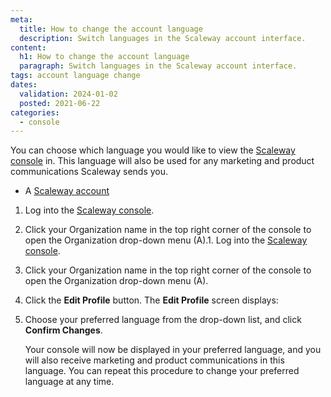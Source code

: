 ```yaml
---
meta:
  title: How to change the account language
  description: Switch languages in the Scaleway account interface.
content:
  h1: How to change the account language
  paragraph: Switch languages in the Scaleway account interface.
tags: account language change 
dates:
  validation: 2024-01-02
  posted: 2021-06-22
categories:
  - console
---
```


You can choose which language you would like to view the [Scaleway console](/console/account/concepts/#console) in. This language will also be used for any marketing and product communications Scaleway sends you.

<Macro id="requirements" />

- A [Scaleway account](https://console.scaleway.com)

1. Log into the [Scaleway console](https://console.scaleway.com).
    <Lightbox src="scaleway-console-menu.webp" alt="" />
2. Click your Organization name in the top right corner of the console to open the Organization drop-down menu (A).1. Log into the [Scaleway console](https://console.scaleway.com).
    <Lightbox src="scaleway-console-menu.webp" alt="" />
2. Click your Organization name in the top right corner of the console to open the Organization drop-down menu (A).
4. Click the **Edit Profile** button. The **Edit Profile** screen displays:
    <Lightbox src="scaleway-edit-profile.webp" alt="" />
5. Choose your preferred language from the drop-down list, and click **Confirm Changes**.

    Your console will now be displayed in your preferred language, and you will also receive marketing and product communications in this language. You can repeat this procedure to change your preferred language at any time.
